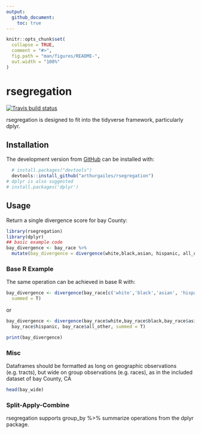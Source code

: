 ```yaml
---
output: 
  github_document:
    toc: true
---
```


<!-- README.md is generated from README.Rmd. Please edit that file -->

```r
knitr::opts_chunk$set(
  collapse = TRUE,
  comment = "#>",
  fig.path = "man/figures/README-",
  out.width = "100%"
)
```

# rsegregation

<!-- badges: start -->
[![Travis build status](https://travis-ci.org/arthurgailes/rsegregation.svg?branch=master)](https://travis-ci.org/arthurgailes/rsegregation)
<!-- badges: end -->

rsegregation is designed to fit into the tidyverse framework, particularly dplyr.

## Installation
<!--
You can install the released version of rsegregation from [CRAN](https://CRAN.R-project.org) with:

``` r
install.packages("rsegregation")
```
-->
The development version from [GitHub](https://github.com/) can be installed with:

``` r
  # install.packages("devtools")
  devtools::install_github("arthurgailes/rsegregation")
# dplyr is also suggested
# install.packages('dplyr')
```

## Usage

Return a single divergence score for bay County:

```r
library(rsegregation)
library(dplyr)
## basic example code
bay_divergence <- bay_race %>% 
  mutate(bay_divergence = divergence(white,black,asian, hispanic, all_other), summed = T)
```

### Base R Example

The same operation can be achieved in base R with:

```r
bay_divergence <- divergence(bay_race[c('white','black','asian', 'hispanic', 'all_other')], 
  summed = T)
```

or

```r
bay_divergence <- divergence(bay_race$white,bay_race$black,bay_race$asian, 
  bay_race$hispanic, bay_race$all_other, summed = T)
```

```r
print(bay_divergence)
```




### Misc

Dataframes should be formatted as long on geographic observations (e.g. tracts), but wide on group observations (e.g. races), as in the included dataset of bay County, CA

```r
head(bay_wide)
```

### Split-Apply-Combine

rsegregation supports group_by %>% summarize operations from the dplyr package.
```r

```

